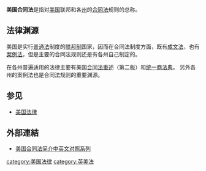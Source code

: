 '''美国合同法'''是指对[[美国|美国]]联邦和各[[州|州]]的[[合同法|合同法]]规则的总称。

==法律渊源==
美国是实行[[普通法|普通法]]制度的[[联邦制|联邦制]]国家，因而在合同法制度方面，既有[[成文法|成文法]]，也有[[案例法|案例法]]，但是主要的合同法规则还是有各州自己制定的。

在各州普遍适用的法律主要有美国[[合同法重述|合同法重述]]（第二版）和[[统一商法典|统一商法典]]。
另外各州的案例法也是合同法规则的重要渊源。

==参见==
*[[美国法律|美国法律]]

==外部連結==
*[https://web.archive.org/web/20100525191640/http://www.lawelites.com/post/71.html 美国合同法简介中英文对照系列]{{zh-cn}}

[[category:美国法律|category:美国法律]]
[[category:英美法|category:英美法]]